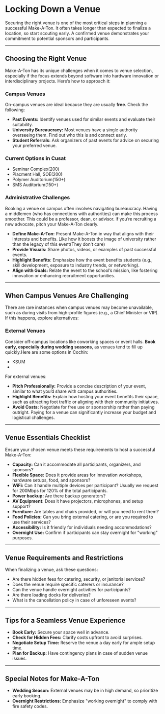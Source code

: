 # Locking Down a Venue

Securing the right venue is one of the most critical steps in planning a successful Make-A-Ton. It often takes longer than expected to finalize a location, so start scouting early. A confirmed venue demonstrates your commitment to potential sponsors and participants.

---

## Choosing the Right Venue

Make-A-Ton has its unique challenges when it comes to venue selection, especially if the focus extends beyond software into hardware innovation or interdisciplinary projects. Here’s how to approach it:

### Campus Venues

On-campus venues are ideal because they are usually **free**. Check the following:

- **Past Events:** Identify venues used for similar events and evaluate their suitability.
- **University Bureaucracy:** Most venues have a single authority overseeing them. Find out who this is and connect early.
- **Student Referrals:** Ask organizers of past events for advice on securing your preferred venue.

### Current Options in Cusat

- Seminar Complex(200)
- Placment Hall, SOE(200)
- Polymer Auditorium(150+)
- SMS Auditorium(150+)

### Administrative Challenges

Booking a venue on campus often involves navigating bureaucracy. Having a middlemen (who has connections with authorities) can make this process smoother. This could be a professor, dean, or advisor. If you’re recruiting a new advocate, pitch your Make-A-Ton clearly.

- **Define Make-A-Ton:** Present Make-A-Ton in way that aligns with their interests and benefits. Like how it boosts the image of university rather than the legacy of this event(They don't care)
- **Provide Visuals:** Share photos, videos, or examples of past successful events.
- **Highlight Benefits:** Emphasize how the event benefits students (e.g., skill development, exposure to industry trends, or networking).
- **Align with Goals:** Relate the event to the school’s mission, like fostering innovation or enhancing recruitment opportunities.

---

## When Campus Venues Are Challenging

There are rare instances when campus venues may become unavailable, such as during visits from high-profile figures (e.g., a Chief Minister or VIP). If this happens, explore alternatives:

### External Venues

Consider off-campus locations like coworking spaces or event halls. **Book early, especially during wedding seasons**, as venues tend to fill up quickly.Here are some options in Cochin:

- KSUM
-

For external venues:

- **Pitch Professionally:** Provide a concise description of your event, similar to what you’d share with campus authorities.
- **Highlight Benefits:** Explain how hosting your event benefits their space, such as attracting foot traffic or aligning with their community initiatives.
- **Avoid Costs:** Negotiate for free use or sponsorship rather than paying outright. Paying for a venue can significantly increase your budget and logistical challenges.

---

## Venue Essentials Checklist

Ensure your chosen venue meets these requirements to host a successful Make-A-Ton:

- **Capacity:** Can it accommodate all participants, organizers, and sponsors?
- **Flexible Space:** Does it provide areas for innovation workshops, hardware setups, food, and sponsors?
- **WiFi:** Can it handle multiple devices per participant? Usually we request for 200Mbps for 120% of the total participants.
- **Power backup:** Are there backup generators?
- **AV Equipment:** Does it have projectors, microphones, and setup support?
- **Furniture:** Are tables and chairs provided, or will you need to rent them?
- **Food Policies:** Can you bring external catering, or are you required to use their services?
- **Accessibility:** Is it friendly for individuals needing accommodations?
- **Overnight Use:** Confirm if participants can stay overnight for "working" purposes.

---

## Venue Requirements and Restrictions

When finalizing a venue, ask these questions:

- Are there hidden fees for catering, security, or janitorial services?
- Does the venue require specific caterers or insurance?
- Can the venue handle overnight activities for participants?
- Are there loading docks for deliveries?
- What is the cancellation policy in case of unforeseen events?

---

## Tips for a Seamless Venue Experience

- **Book Early:** Secure your space well in advance.
- **Check for Hidden Fees:** Clarify costs upfront to avoid surprises.
- **Negotiate Setup Time:** Reserve the venue a day early for ample setup time.
- **Plan for Backup:** Have contingency plans in case of sudden venue issues.

---

## Special Notes for Make-A-Ton

- **Wedding Season:** External venues may be in high demand, so prioritize early booking.
- **Overnight Restrictions:** Emphasize "working overnight" to comply with fire safety codes.
